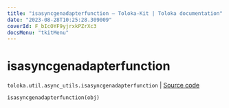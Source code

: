 ```yaml
---
title: "isasyncgenadapterfunction — Toloka-Kit | Toloka documentation"
date: "2023-08-28T10:25:28.309009"
coverId: F_bIcOYF9yjrxkPZrXc3
docsMenu: "tkitMenu"
---
```


# isasyncgenadapterfunction

`toloka.util.async_utils.isasyncgenadapterfunction` | [Source code](https://github.com/Toloka/toloka-kit/blob/v1.2.1/src/util/async_utils.py#L395)

```python
isasyncgenadapterfunction(obj)
```